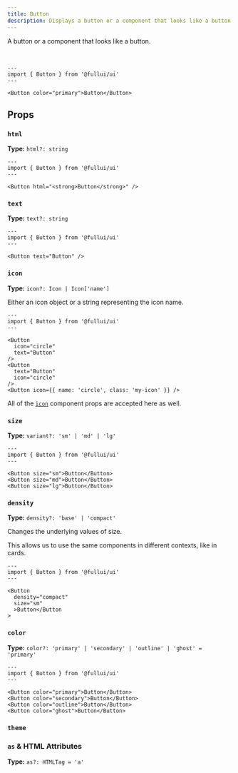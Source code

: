 ```yaml
---
title: Button
description: Displays a button or a component that looks like a button.
---
```



A button or a component that looks like a button.

<br />

```astro live
---
import { Button } from '@fullui/ui'
---

<Button color="primary">Button</Button>
```

## Props

### `html`

**Type:** `html?: string`

```astro live
---
import { Button } from '@fullui/ui'
---

<Button html="<strong>Button</strong>" />
```

### `text`

**Type:** `text?: string`

```astro live
---
import { Button } from '@fullui/ui'
---

<Button text="Button" />
```

### `icon`

**Type:** `icon?: Icon | Icon['name']`

Either an icon object or a string representing the icon name.

```astro live
---
import { Button } from '@fullui/ui'
---

<Button
  icon="circle"
  text="Button"
/>
<Button
  text="Button"
  icon="circle"
/>
<Button icon={{ name: 'circle', class: 'my-icon' }} />
```

All of the [`icon`](/base/icon) component props are accepted here as well.

### `size`

**Type:** `variant?: 'sm' | 'md' | 'lg'`

```astro live
---
import { Button } from '@fullui/ui'
---

<Button size="sm">Button</Button>
<Button size="md">Button</Button>
<Button size="lg">Button</Button>
```

### `density`

**Type:** `density?: 'base' | 'compact'`

Changes the underlying values of size.

This allows us to use the same components in different contexts, like in cards.

```astro live
---
import { Button } from '@fullui/ui'
---

<Button
  density="compact"
  size="sm"
  >Button</Button
>
```

### `color`

**Type:** `color?: 'primary' | 'secondary' | 'outline' | 'ghost' = 'primary'`

```astro live
---
import { Button } from '@fullui/ui'
---

<Button color="primary">Button</Button>
<Button color="secondary">Button</Button>
<Button color="outline">Button</Button>
<Button color="ghost">Button</Button>
```

### `theme`

<Theming />

### `as` & HTML Attributes

**Type:** `as?: HTMLTag = 'a'`

<AsProp />
